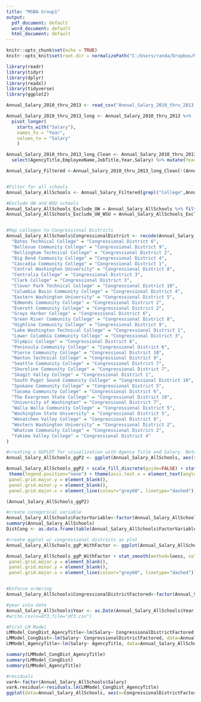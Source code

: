 ```yaml
---
title: "MSBA Group1"
output:
  pdf_document: default
  word_document: default
  html_document: default
---
```


```r
knitr::opts_chunk$set(echo = TRUE)
knitr::opts_knit$set(root.dir = normalizePath("C:/Users/randa/Dropbox/Masters/Autumn/TBANLT 540 Applied Regression Analysis/MSBA Final"))
```


```r
library(readr)
library(tidyr)
library(dplyr)
library(readxl)
library(tidyverse)
library(ggplot2)

Annual_Salary_2010_thru_2013 <- read_csv("Annual_Salary_2010_thru_2013.csv")

Annual_Salary_2010_thru_2013_long <- Annual_Salary_2010_thru_2013 %>%
  pivot_longer(
    starts_with("Salary"), 
    names_to = "Year", 
    values_to = "Salary"
    ) 

Annual_Salary_2010_thru_2013_long_Clean <- Annual_Salary_2010_thru_2013_long %>%
  select(AgencyTitle,EmployeeName,JobTitle,Year,Salary) %>% mutate(Year=substring(Year,7,11))

Annual_Salary_Filtered <-Annual_Salary_2010_thru_2013_long_Clean[!(Annual_Salary_2010_thru_2013_long_Clean$Salary=="0"),]


#Filter for all schools
Annual_Salary_AllSchools <- Annual_Salary_Filtered[grepl("College",Annual_Salary_Filtered$AgencyTitle)| grepl("University",Annual_Salary_Filtered$AgencyTitle),]

#Exclude UW and WSU schools
Annual_Salary_AllSchools_Exclude_UW = Annual_Salary_AllSchools %>% filter(AgencyTitle != "University of Washington") 
Annual_Salary_AllSchools_Exclude_UW_WSU = Annual_Salary_AllSchools_Exclude_UW %>% filter(AgencyTitle != "Washington State University") 


#Map colleges to Congressional Districts
Annual_Salary_AllSchools$CongressionalDistrict <- recode(Annual_Salary_AllSchools$AgencyTitle,
  "Bates Technical College" = "Congressional District 6",
  "Bellevue Community College" = "Congressional District 9",
  "Bellingham Technical College" = "Congressional District 2",
  "Big Bend Community College" = "Congressional District 4",
  "Cascadia Community College" = "Congressional District 1",
  "Central Washington University" = "Congressional District 8",
  "Centralia College" = "Congressional District 3",
  "Clark College" = "Congressional District 3",
  "Clover Park Technical College" = "Congressional District 10",
  "Columbia Basin Community College" = "Congressional District 4",
  "Eastern Washington University" = "Congressional District 5",
  "Edmonds Community College" = "Congressional District 2",
  "Everett Community College" = "Congressional District 2",
  "Grays Harbor College" = "Congressional District 6",
  "Green River Community College" = "Congressional District 8",
  "Highline Community College" = "Congressional District 9",
  "Lake Washington Technical College" = "Congressional District 1",
  "Lower Columbia Community College" = "Congressional District 3",
  "Olympic College" = "Congressional District 6",
  "Peninsula Community College" = "Congressional District 6",
  "Pierce Community College" = "Congressional District 10",
  "Renton Technical College" = "Congressional District 9",
  "Seattle Community College" = "Congressional District 7",
  "Shoreline Community College" = "Congressional District 7",
  "Skagit Valley College" = "Congressional District 1",
  "South Puget Sound Community College" = "Congressional District 10",
  "Spokane Community College" = "Congressional District 5",
  "Tacoma Community College" = "Congressional District 6",
  "The Evergreen State College" = "Congressional District 10",
  "University of Washington" = "Congressional District 7",
  "Walla Walla Community College" = "Congressional District 5",
  "Washington State University" = "Congressional District 5",
  "Wenatchee Valley College" = "Congressional District 8",
  "Western Washington University" = "Congressional District 2",
  "Whatcom Community College" = "Congressional District 2",
  "Yakima Valley College" = "Congressional District 4"
)

```


```r
#creating a GGPLOT for visualization with Agency Title and Salary. Note this is preliminary and does not include congressional districts.
Annual_Salary_AllSchools_ggP2 <- ggplot(Annual_Salary_AllSchools, aes(x=AgencyTitle, y=Salary, colour=AgencyTitle)) + geom_point() + guides(fill=guide_legend(title=NULL + theme(axis.line = element_line(colour="black")) + xlim(0, 3000000) + theme(aspect.ratio = 2)))

Annual_Salary_AllSchools_ggP2 + scale_fill_discrete(guide=FALSE) + stat_smooth(method=loess, colour="black") +
 theme(legend.position="none") + theme(axis.text.x = element_text(angle=60, hjust=1),
 panel.grid.major.y = element_blank(),
 panel.grid.minor.y = element_blank(),
 panel.grid.major.x = element_line(colour="grey60", linetype="dashed"))

(Annual_Salary_AllSchools_ggP2)
```

```r


#create categorical variable
Annual_Salary_AllSchools$FactorVariable<-factor(Annual_Salary_AllSchools$CongressionalDistrict)
summary(Annual_Salary_AllSchools)
DistCong <- as.data.frame(table(Annual_Salary_AllSchools$FactorVariable))

#create ggplot w/ congressional districts as plot
Annual_Salary_AllSchools_ggP_WithFactor <- ggplot(Annual_Salary_AllSchools, aes(x=FactorVariable, y=Salary, colour=AgencyTitle)) + geom_point() + guides(fill=guide_legend(title=NULL + theme(axis.line = element_line(colour="black")) + xlim(0, 3000000) + theme(aspect.ratio = 2)))

Annual_Salary_AllSchools_ggP_WithFactor + stat_smooth(method=loess, colour="black") + scale_x_discrete(name = "Congressional Districts") +theme(legend.position="none") + theme(axis.text.x = element_text(angle=60, hjust=1),
 panel.grid.major.y = element_blank(),
 panel.grid.minor.y = element_blank(),
 panel.grid.major.x = element_line(colour="grey60", linetype="dashed"))


#Enforce ordering
Annual_Salary_AllSchools$CongressionalDistrictFactored<-factor(Annual_Salary_AllSchools$FactorVariable,levels=c('Congressional District 7', 'Congressional District 5', 'Congressional District 2', 'Congressional District 8', 'Congressional District 10', 'Congressional District 9', 'Congressional District 6', 'Congressional District 3', 'Congressional District 4', 'Congressional District 1'))

#year into date
Annual_Salary_AllSchools$Year <- as.Date(Annual_Salary_AllSchools$Year, format="%Y")
#write.csv(x=df3,file="df3.csv")

#First LM Model
LMModel_CongDist_AgencyTitle<-lm(Salary~ CongressionalDistrictFactored + AgencyTitle, data=Annual_Salary_AllSchools)
LMModel_CongDist<-lm(Salary~ CongressionalDistrictFactored, data=Annual_Salary_AllSchools)
LMModel_AgencyTitle<-lm(Salary~ AgencyTitle, data=Annual_Salary_AllSchools)

summary(LMModel_CongDist_AgencyTitle)
summary(LMModel_CongDist)
summary(LMModel_AgencyTitle)

#residuals
varA<-factor(Annual_Salary_AllSchools$Salary)
varA.residual<-residuals.lm(LMModel_CongDist_AgencyTitle)
ggplot(data=Annual_Salary_AllSchools, aes(x=CongressionalDistrictFactored, y=varA.residual))+geom_point()+theme(axis.text.x = element_text(angle=60, hjust=1))

```




